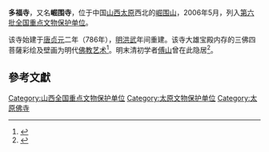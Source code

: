 {{文物保护单位
| 级别 = 全国
| 图片 = 
| 名称 = 多福寺
| 编号 = 6-466
| 分类 = 古建筑
| 时代 = [[明朝|明]]至[[清朝|清]]
| 所在 = [[山西省|山西省]][[太原市|太原市]]
| 登录 = 2006年
| Cat = 山西全国重点文物保护单位
| 坐标 = {{coord |37.96643|N|112.42908|E|display=inline,title|dim:1000_type:landmark_region:CN}}
| 备注 ={{maplink|frame=yes|plain=yes|type=point|frame-lat=37.96643|frame-long=112.42908|zoom=16|coord={{coord|37.96643|112.42908}}}}
}}

'''多福寺'''，又名'''崛围寺'''，位于中国[[山西省|山西]][[太原市|太原]]西北的[[崛围山|崛围山]]，2006年5月，列入[[第六批全国重点文物保护单位|第六批全国重点文物保护单位]]。

该寺始建于[[唐朝|唐]][[貞元_(唐朝)|贞元]]二年（786年），[[明朝|明]][[洪武|洪武]]年间重建。该寺大雄宝殿内存的三佛四菩薩彩绘及壁画为明代[[佛教艺术|佛教艺术]]<ref>{{Cite web |url=http://www.scenicsites.cn/view/2687.html |title=多福寺 |access-date=2010-01-14 |archive-date=2016-03-04 |archive-url=https://web.archive.org/web/20160304191409/http://www.scenicsites.cn/view/2687.html |dead-url=no }}</ref>。明末清初学者[[傅山|傅山]]曾在此隐居<ref>{{Cite web |url=http://special.daynews.com.cn/cjzt/cjly/739290.html |title=多福寺（图） |access-date=2010-01-14 |archive-date=2009-05-03 |archive-url=https://web.archive.org/web/20090503085556/http://special.daynews.com.cn/cjzt/cjly/739290.html |dead-url=yes }}</ref>。

==參考文獻==
<div class="references-small">
<references></references>
</div>

{{山西全国重点文物保护单位}}
{{佛教小作品}}
[[Category:山西全国重点文物保护单位|Category:山西全国重点文物保护单位]]
[[Category:太原文物保护单位|Category:太原文物保护单位]]
[[Category:太原佛寺|Category:太原佛寺]]